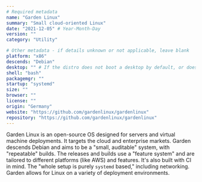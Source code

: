 ```yaml
---
# Required metadata
name: "Garden Linux"
summary: "Small cloud-oriented Linux"
date: "2021-12-05" # Year-Month-Day
version: ""
category: "Utility"

# Other metadata - if details unknown or not applicable, leave blank
platform: "x86"
descends: "Debian"
desktop: "" # If the distro does not boot a desktop by default, or doesn't ship one, leave 'desktop' blank
shell: "bash"
packagemgr: ""
startup: "systemd"
size: ""
browser: ""
license: ""
origin: "Germany"
website: "https://github.com/gardenlinux/gardenlinux"
repository: "https://github.com/gardenlinux/gardenlinux"
---
```


Garden Linux is an open-source OS designed for servers and virtual machine deployments. It targets the cloud and enterprise markets. Garden descends Debian and aims to be a "small, auditable" system, with "repeatable" builds. The releases and builds use a "feature system" and are tailored to different platforms (like AWS) and features. It's also built with CI in mind. The "whole setup is purely `systemd` based," including networking. Garden allows for Linux on a variety of deployment environments.
